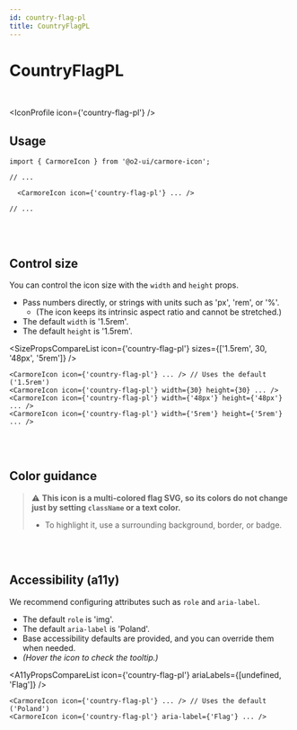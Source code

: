 ```yaml
---
id: country-flag-pl
title: CountryFlagPL
---
```




# CountryFlagPL

<br />

<IconProfile icon={'country-flag-pl'} />

## Usage

```tsx
import { CarmoreIcon } from '@o2-ui/carmore-icon';

// ...

  <CarmoreIcon icon={'country-flag-pl'} ... />

// ...
```

<br />
<br />

## Control size

You can control the icon size with the `width` and `height` props.

- Pass numbers directly, or strings with units such as 'px', 'rem', or '%'.
  - (The icon keeps its intrinsic aspect ratio and cannot be stretched.)
- The default `width` is '1.5rem'.
- The default `height` is '1.5rem'.

<SizePropsCompareList icon={'country-flag-pl'} sizes={['1.5rem', 30, '48px', '5rem']} />

```tsx
<CarmoreIcon icon={'country-flag-pl'} ... /> // Uses the default ('1.5rem')
<CarmoreIcon icon={'country-flag-pl'} width={30} height={30} ... />
<CarmoreIcon icon={'country-flag-pl'} width={'48px'} height={'48px'} ... />
<CarmoreIcon icon={'country-flag-pl'} width={'5rem'} height={'5rem'} ... />
```

<br />
<br />

## Color guidance

> ⚠️ <b>This icon is a multi-colored flag SVG, so its colors do not change just by setting `className` or a text color.</b>
>
> - To highlight it, use a surrounding background, border, or badge.

<br />
<br />

## Accessibility (a11y)

We recommend configuring attributes such as `role` and `aria-label`.

- The default `role` is 'img'.
- The default `aria-label` is 'Poland'.
- Base accessibility defaults are provided, and you can override them when needed.
- _(Hover the icon to check the tooltip.)_

<A11yPropsCompareList icon={'country-flag-pl'} ariaLabels={[undefined, 'Flag']} />

```tsx
<CarmoreIcon icon={'country-flag-pl'} ... /> // Uses the default ('Poland')
<CarmoreIcon icon={'country-flag-pl'} aria-label={'Flag'} ... />
```

